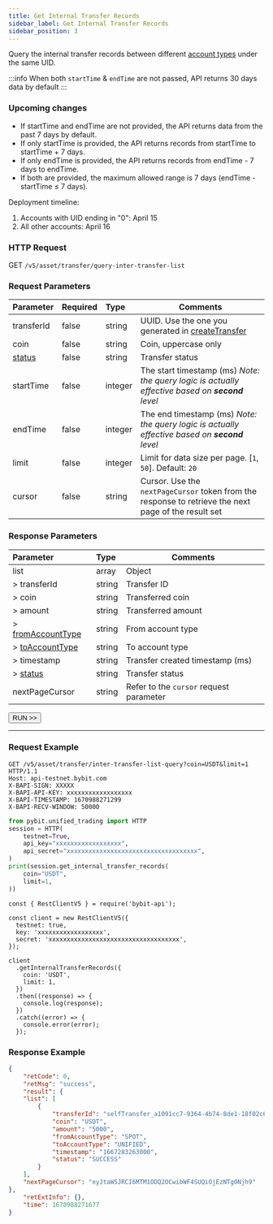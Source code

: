 ```yaml
---
title: Get Internal Transfer Records
sidebar_label: Get Internal Transfer Records
sidebar_position: 3
---
```


Query the internal transfer records between different [account types](../../enum#accounttype) under the same UID.

:::info
When both `startTime` & `endTime` are not passed, API returns 30 days data by default
:::

### Upcoming changes
* If startTime and endTime are not provided, the API returns data from the past 7 days by default.
* If only startTime is provided, the API returns records from startTime to startTime + 7 days.
* If only endTime is provided, the API returns records from endTime - 7 days to endTime.
* If both are provided, the maximum allowed range is 7 days (endTime - startTime ≤ 7 days).

Deployment timeline:
1. Accounts with UID ending in "0": April 15
2. All other accounts: April 16

### HTTP Request
GET `/v5/asset/transfer/query-inter-transfer-list`

### Request Parameters
| Parameter | Required | Type | Comments|
|:----- |:-------|:-----|------ |
|transferId |false |string |UUID. Use the one you generated in [createTransfer](create-inter-transfer#response-parameters) |
|coin |false |string |Coin, uppercase only |
|[status](../../enum#transferstatus) |false |string |Transfer status |
|startTime |false |integer |The start timestamp (ms) _Note: the query logic is actually effective based on **second** level_ |
|endTime |false |integer |The end timestamp (ms) _Note: the query logic is actually effective based on **second** level_|
|limit |false |integer |Limit for data size per page. [`1`, `50`]. Default: `20`|
|cursor |false |string |Cursor. Use the `nextPageCursor` token from the response to retrieve the next page of the result set|

### Response Parameters
| Parameter | Type | Comments|
|:----- |:-----|----- |
|list |array|Object |
|> transferId |string |Transfer ID |
|> coin |string |Transferred coin |
|> amount |string |Transferred amount |
|> [fromAccountType](../../enum#accounttype) |string |From account type |
|> [toAccountType](../../enum#accounttype) |string |To account type |
|> timestamp |string |Transfer created timestamp (ms) |
|> [status](../../enum#transferstatus) |string |Transfer status |
|nextPageCursor |string|Refer to the `cursor` request parameter |

<a href="/api-explorer/v5/asset/inter-transfer-list"><Button>RUN >></Button></a>

---

### Request Example

<Tabs groupId="programming-languages">
<TabItem value="http" label="HTTP">

```http
GET /v5/asset/transfer/inter-transfer-list-query?coin=USDT&limit=1 HTTP/1.1
Host: api-testnet.bybit.com
X-BAPI-SIGN: XXXXX
X-BAPI-API-KEY: xxxxxxxxxxxxxxxxxx
X-BAPI-TIMESTAMP: 1670988271299
X-BAPI-RECV-WINDOW: 50000
```

</TabItem>
<TabItem value="python" label="Python">

```python
from pybit.unified_trading import HTTP
session = HTTP(
    testnet=True,
    api_key="xxxxxxxxxxxxxxxxxx",
    api_secret="xxxxxxxxxxxxxxxxxxxxxxxxxxxxxxxxxxxx",
)
print(session.get_internal_transfer_records(
    coin="USDT",
    limit=1,
))
```

</TabItem>

<TabItem value="Node" label="Node.js">

```n4js
const { RestClientV5 } = require('bybit-api');

const client = new RestClientV5({
  testnet: true,
  key: 'xxxxxxxxxxxxxxxxxx',
  secret: 'xxxxxxxxxxxxxxxxxxxxxxxxxxxxxxxxxxxx',
});

client
  .getInternalTransferRecords({
    coin: 'USDT',
    limit: 1,
  })
  .then((response) => {
    console.log(response);
  })
  .catch((error) => {
    console.error(error);
  });
```

</TabItem>
</Tabs>

### Response Example

```json
{
    "retCode": 0,
    "retMsg": "success",
    "result": {
    "list": [
        {
            "transferId": "selfTransfer_a1091cc7-9364-4b74-8de1-18f02c6f2d5c",
            "coin": "USDT",
            "amount": "5000",
            "fromAccountType": "SPOT",
            "toAccountType": "UNIFIED",
            "timestamp": "1667283263000",
            "status": "SUCCESS"
        }
    ],
    "nextPageCursor": "eyJtaW5JRCI6MTM1ODQ2OCwibWF4SUQiOjEzNTg0Njh9"
},
    "retExtInfo": {},
    "time": 1670988271677
}
```
